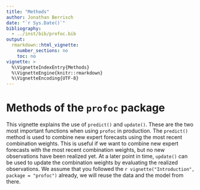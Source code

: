```yaml
---
title: "Methods"
author: Jonathan Berrisch
date: "`r Sys.Date()`"
bibliography:
  - ../inst/bib/profoc.bib
output:
  rmarkdown::html_vignette:
    number_sections: no
    toc: no
vignette: >
  %\VignetteIndexEntry{Methods}
  %\VignetteEngine{knitr::rmarkdown}
  %\VignetteEncoding{UTF-8}
---
```


# Methods of the `profoc` package

This vignette explains the use of `predict()` and `update()`. These are the two most important functions when using `profoc` in production. The `predict()` method is used to combine new expert forecasts using the most recent combination weights. This is useful if we want to combine new expert forecasts with the most recent combination weights, but no new observations have been realized yet. At a later point in time, `update()` can be used to update the combination weights by evaluating the realized observations. We assume that you followed the `r vignette("Introduction", package = "profoc")` already, we will reuse the data and the model from there.